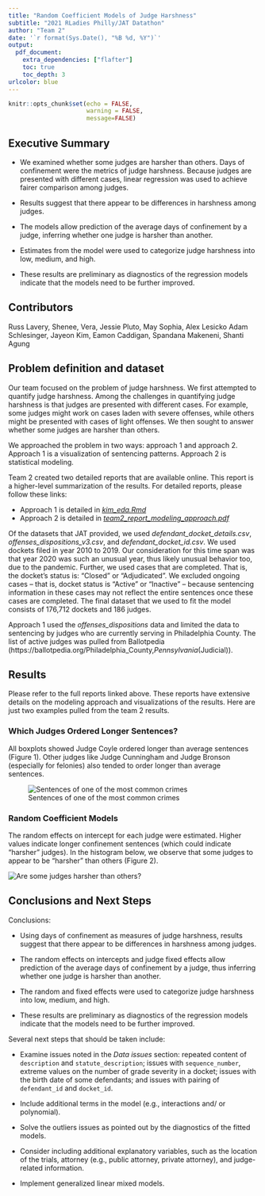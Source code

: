```yaml
---
title: "Random Coefficient Models of Judge Harshness"
subtitle: "2021 RLadies Philly/JAT Datathon"
author: "Team 2"
date: '`r format(Sys.Date(), "%B %d, %Y")`'
output: 
  pdf_document:
    extra_dependencies: ["flafter"]
    toc: true
    toc_depth: 3
urlcolor: blue
---
```


```r
knitr::opts_chunk$set(echo = FALSE, 
                      warning = FALSE, 
                      message=FALSE)
```

## Executive Summary

* We examined whether some judges are harsher than others. Days of confinement were the metrics of judge harshness. Because judges are presented with different cases, linear regression was used to achieve fairer comparison among judges. 

* Results suggest that there appear to be differences in harshness among judges. 

* The models allow prediction of the average days of confinement by a judge, inferring whether one judge is harsher than another.  

* Estimates from the model were used to categorize judge harshness into low, medium, and high.

* These results are preliminary as diagnostics of the regression models indicate that the models need to be further improved. 

## Contributors 

Russ Lavery, Shenee, Vera, Jessie Pluto, May Sophia, Alex Lesicko
Adam Schlesinger, Jayeon Kim, Eamon Caddigan, Spandana Makeneni, Shanti Agung


## Problem definition and dataset

Our team focused on the problem of judge harshness. We first attempted to quantify judge harshness. Among the challenges in quantifying judge harshness is that judges are presented with different cases. For example, some judges might work on cases laden with severe offenses, while others might be presented with cases of light offenses. We then sought to answer whether some judges are harsher than others.

We approached the problem in two ways: approach 1 and approach 2. Approach 1 is a visualization of sentencing patterns. Approach 2 is statistical modeling. 

Team 2 created two detailed reports that are available online. This report is a higher-level summarization of the results. For detailed reports, please follow these links:  

+ Approach 1 is detailed in [*kim_eda.Rmd*](https://github.com/rladiesPHL/2021_datathon/blob/main/analyses/team2/kim_eda.Rmd) 
+ Approach 2 is detailed in [*team2_report_modeling_approach.pdf*](https://github.com/rladiesPHL/2021_datathon/tree/main/analyses/team2/report)

Of the datasets that JAT provided, we used *defendant_docket_details.csv*, *offenses_dispositions_v3.csv*, and *defendant_docket_id.csv*. We used dockets filed in year 2010 to 2019. Our consideration for this time span was that year 2020 was such an unusual year, thus likely unusual behavior too, due to the pandemic. Further, we used cases that are completed. That is, the docket’s status is: “Closed” or “Adjudicated”. We excluded ongoing cases -- that is, docket status is “Active” or “Inactive” -- because sentencing information in these cases may not reflect the entire sentences once these cases are completed. The final dataset that we used to fit the model consists of 176,712 dockets and 186 judges.

Approach 1 used the *offenses_dispositions* data and limited the data to sentencing by judges who are currently serving in Philadelphia County. The list of active judges was pulled from Ballotpedia (https://ballotpedia.org/Philadelphia_County,_Pennsylvania_(Judicial)).

\pagebreak

## Results

Please refer to the full reports linked above. These reports have extensive details on the modeling approach and visualizations of the results. Here are just two examples pulled from the team 2 results.

### Which Judges Ordered Longer Sentences?

All boxplots showed Judge Coyle ordered longer than average sentences (Figure 1).
Other judges like Judge Cunningham and Judge Bronson (especially for felonies) also tended to order longer than average sentences.

![Sentences of one of the most common crimes](./img/boxplot1.png)

### Random Coefficient Models

The random effects on intercept for each judge were estimated. Higher values indicate longer confinement sentences (which could indicate "harsher" judges). In the histogram below, we observe that some judges to appear to be "harsher" than others (Figure 2).

![Are some judges harsher than others?](./img/hist_random_coeff.png)
\pagebreak

## Conclusions and Next Steps

Conclusions:

* Using days of confinement as measures of judge harshness, results suggest that there appear to be differences in harshness among judges. 

* The random effects on intercepts and judge fixed effects allow prediction of the average days of confinement by a judge, thus inferring whether one judge is harsher than another.  

* The random and fixed effects were used to categorize judge harshness into low, medium, and high.

* These results are preliminary as diagnostics of the regression models indicate that the models need to be further improved.


Several next steps that should be taken include:

* Examine issues noted in the *Data issues* section: repeated content of `description` and `statute_description`; issues with `sequence_number`, extreme values on the number of grade severity in a docket; issues with the birth date of some defendants; and issues with pairing of `defendant_id` and `docket_id`.

* Include additional terms in the model (e.g., interactions and/ or polynomial).

* Solve the outliers issues as pointed out by the diagnostics of the fitted models. 

* Consider including additional explanatory variables, such as the location of the trials, attorney (e.g., public attorney, private attorney), and judge-related information.

* Implement generalized linear mixed models.

